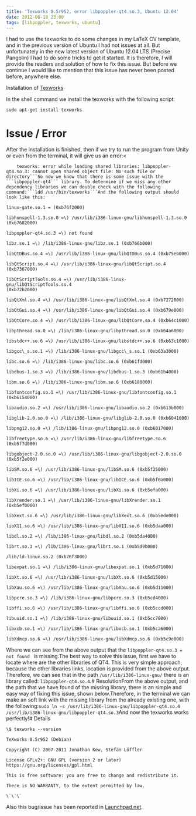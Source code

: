 ```yaml
---
title: 'Texworks 0.5r952, error libpoppler-qt4.so.3, Ubuntu 12.04'
date: 2012-06-18 23:00
tags: [libpoppler, texworks, ubuntu]
---
```


I had to use the texworks to do some changes in my LaTeX CV template,
and in the previous version of Ubuntu I had not issues at all. But
unfortunately in the new latest version of Ubuntu 12.04 LTS (Precise
Pangolin) I had to do some tricks to get it started. It is therefore, I
will provide the readers and solution of how to fix this issue. But
before we continue I would like to mention that this issue has never
been posted before, anywhere else.

Installation of [Texworks](https://tug.org/texworks/ 'Texworks')

In the shell command we install the texworks with the following script:

`sudo apt-get install texworks`

# Issue / Error

After the installation is finished, then if we try to run the program
from Unity or even from the terminal, it will give us an error:\<

````
    texworks: error while loading shared libraries: libpoppler-qt4.so.3: cannot open shared object file: No such file or directory```So now we know that there is some issue with the ```libpoppler-qt4``` library. To determine if we miss any other dependency libraries we can double check with the following command:```ldd /usr/bin/texworks```And the following output should look like this:
````

```
linux-gate.so.1 = (0xb76f2000)

libhunspell-1.3.so.0 =\) /usr/lib/i386-linux-gnu/libhunspell-1.3.so.0
(0xb7682000)

libpoppler-qt4.so.3 =\) not found

libz.so.1 =\) /lib/i386-linux-gnu/libz.so.1 (0xb766b000)

libQtDBus.so.4 =\) /usr/lib/i386-linux-gnu/libQtDBus.so.4 (0xb75eb000)

libQtScript.so.4 =\) /usr/lib/i386-linux-gnu/libQtScript.so.4
(0xb7367000)

libQtScriptTools.so.4 =\) /usr/lib/i386-linux-gnu/libQtScriptTools.so.4
(0xb72b2000)

libQtXml.so.4 =\) /usr/lib/i386-linux-gnu/libQtXml.so.4 (0xb7272000)

libQtGui.so.4 =\) /usr/lib/i386-linux-gnu/libQtGui.so.4 (0xb679e000)

libQtCore.so.4 =\) /usr/lib/i386-linux-gnu/libQtCore.so.4 (0xb64c1000)

libpthread.so.0 =\) /lib/i386-linux-gnu/libpthread.so.0 (0xb64a6000)

libstdc++.so.6 =\) /usr/lib/i386-linux-gnu/libstdc++.so.6 (0xb63c1000)

libgcc\_s.so.1 =\) /lib/i386-linux-gnu/libgcc\_s.so.1 (0xb63a3000)

libc.so.6 =\) /lib/i386-linux-gnu/libc.so.6 (0xb61fd000)

libdbus-1.so.3 =\) /lib/i386-linux-gnu/libdbus-1.so.3 (0xb61b4000)

libm.so.6 =\) /lib/i386-linux-gnu/libm.so.6 (0xb6188000)

libfontconfig.so.1 =\) /usr/lib/i386-linux-gnu/libfontconfig.so.1
(0xb6154000)

libaudio.so.2 =\) /usr/lib/i386-linux-gnu/libaudio.so.2 (0xb613b000)

libglib-2.0.so.0 =\) /lib/i386-linux-gnu/libglib-2.0.so.0 (0xb6041000)

libpng12.so.0 =\) /lib/i386-linux-gnu/libpng12.so.0 (0xb6017000)

libfreetype.so.6 =\) /usr/lib/i386-linux-gnu/libfreetype.so.6
(0xb5f7d000)

libgobject-2.0.so.0 =\) /usr/lib/i386-linux-gnu/libgobject-2.0.so.0
(0xb5f2e000)

libSM.so.6 =\) /usr/lib/i386-linux-gnu/libSM.so.6 (0xb5f25000)

libICE.so.6 =\) /usr/lib/i386-linux-gnu/libICE.so.6 (0xb5f0a000)

libXi.so.6 =\) /usr/lib/i386-linux-gnu/libXi.so.6 (0xb5efa000)

libXrender.so.1 =\) /usr/lib/i386-linux-gnu/libXrender.so.1 (0xb5ef0000)

libXext.so.6 =\) /usr/lib/i386-linux-gnu/libXext.so.6 (0xb5ede000)

libX11.so.6 =\) /usr/lib/i386-linux-gnu/libX11.so.6 (0xb5daa000)

libdl.so.2 =\) /lib/i386-linux-gnu/libdl.so.2 (0xb5da4000)

librt.so.1 =\) /lib/i386-linux-gnu/librt.so.1 (0xb5d9b000)

/lib/ld-linux.so.2 (0xb76f3000)

libexpat.so.1 =\) /lib/i386-linux-gnu/libexpat.so.1 (0xb5d71000)

libXt.so.6 =\) /usr/lib/i386-linux-gnu/libXt.so.6 (0xb5d15000)

libXau.so.6 =\) /usr/lib/i386-linux-gnu/libXau.so.6 (0xb5d11000)

libpcre.so.3 =\) /lib/i386-linux-gnu/libpcre.so.3 (0xb5cd4000)

libffi.so.6 =\) /usr/lib/i386-linux-gnu/libffi.so.6 (0xb5ccd000)

libuuid.so.1 =\) /lib/i386-linux-gnu/libuuid.so.1 (0xb5cc7000)

libxcb.so.1 =\) /usr/lib/i386-linux-gnu/libxcb.so.1 (0xb5ca6000)

libXdmcp.so.6 =\) /usr/lib/i386-linux-gnu/libXdmcp.so.6 (0xb5c9e000)

```

Where we can see from the above output that the `libpoppler-qt4.so.3 = not found ` is missing.The best way to solve this issue, first we have to locate where are the other libraries of QT4. This is very simple approach, because the other libraries links, location is provided from the above output. Therefore, we can see that in the path `/usr/lib/i386-linux-gnu/` there is an library called: `libpoppler-qt4.so.4`.# ResolutionFrom the above output, and the path that we have found of the missing library, there is an simple and easy way of fixing this issue, shown below.Therefore, in the terminal we can make an soft link with the missing library from the already existing one, with the following:`sudo ln -s /usr/lib/i386-linux-gnu/libpoppler-qt4.so.4 /usr/lib/i386-linux-gnu/libpoppler-qt4.so.3`And now the texworks works perfectly!# Details

```
\$ texworks --version

TeXworks 0.5r952 (Debian)

Copyright (C) 2007-2011 Jonathan Kew, Stefan Löffler

License GPLv2+: GNU GPL (version 2 or later)
https://gnu.org/licenses/gpl.html

This is free software: you are free to change and redistribute it.

There is NO WARRANTY, to the extent permitted by law.

\`\`\`

```

Also this bug/issue has been reported in [Launchpad.net](https://bugs.launchpad.net/ubuntu/+source/texworks/+bug/1015193 'Launchpad Bug').
